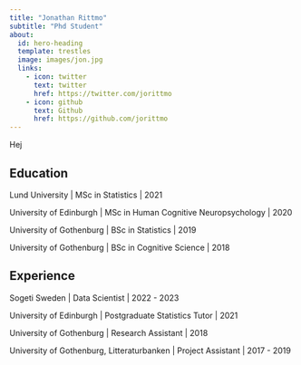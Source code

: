 ```yaml
---
title: "Jonathan Rittmo"
subtitle: "Phd Student"
about:
  id: hero-heading
  template: trestles
  image: images/jon.jpg
  links:
    - icon: twitter
      text: twitter
      href: https://twitter.com/jorittmo
    - icon: github
      text: Github
      href: https://github.com/jorittmo
---
```


:::{#hero-heading}

Hej

## Education

Lund University | MSc in Statistics | 2021

University of Edinburgh | MSc in Human Cognitive Neuropsychology | 2020

University of Gothenburg | BSc in Statistics | 2019

University of Gothenburg | BSc in Cognitive Science | 2018

## Experience

Sogeti Sweden | Data Scientist | 2022 - 2023

University of Edinburgh | Postgraduate Statistics Tutor | 2021

University of Gothenburg | Research Assistant | 2018

University of Gothenburg, Litteraturbanken | Project Assistant | 2017 - 2019

:::

